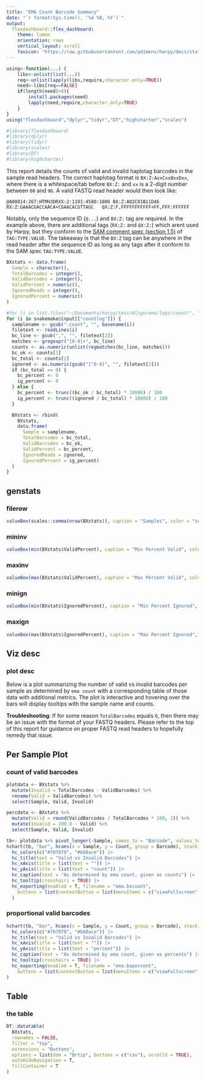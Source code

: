 ```yaml
---
title: "EMA Count Barcode Summary"
date: "`r format(Sys.time(), '%d %B, %Y')`"
output:
  flexdashboard::flex_dashboard:
    theme: lumen
    orientation: rows
    vertical_layout: scroll
    favicon: "https://raw.githubusercontent.com/pdimens/harpy/docs/static/favicon_dark.png"
---
```



```r
using<-function(...) {
    libs<-unlist(list(...))
    req<-unlist(lapply(libs,require,character.only=TRUE))
    need<-libs[req==FALSE]
    if(length(need)>0){ 
        install.packages(need)
        lapply(need,require,character.only=TRUE)
    }
}
using("flexdashboard","dplyr","tidyr","DT","highcharter","scales")

#library(flexdashboard)
#library(dplyr)
#library(tidyr)
#library(scales)
#library(DT)
#library(highcharter)
```

This report details the counts of valid and invalid haplotag barcodes in the sample read headers.
The correct haplotag format is `BX:Z:AxxCxxBxxDxx`, where there is a whitespace/tab before `BX:Z:` 
and `xx` is a 2-digit number between `00` and `96`. A valid FASTQ read header would then look like:
```
@A00814:267:HTMH3DRXX:2:1101:4580:1000 BX:Z:A02C01B11D46        RX:Z:GAAACGACCAACA+CGAACACGTTAGC   QX:Z:F,FFFFFFFFFFF+FF,FFF:FFFFFF
```
Notably, only the sequence ID (`@...`) and `BX:Z:` tag are required. In the example above, there are additional tags 
(`RX:Z:` and `QX:Z:`) which arent used by Harpy, but they conform to the 
[SAM comment spec (section 1.5)](https://samtools.github.io/hts-specs/SAMv1.pdf) of `TAG:TYPE:VALUE`. The takeaway 
is that the `BX:Z` tag can be anywhere in the read header after the sequence ID as long as any tags after it conform to the SAM spec `TAG:TYPE:VALUE`. 

```r
BXstats <- data.frame(
  Sample = character(),
  TotalBarcodes = integer(),
  ValidBarcodes = integer(),
  ValidPercent = numeric(),
  IgnoredReads = integer(),
  IgnoredPercent = numeric()
)

#for (i in list.files("~/Documents/harpy/test/Align/ema/logs/count/", ".count", full.names = TRUE)) {
for (i in snakemake@input[["countlog"]]) {
  samplename <- gsub(".count", "", basename(i))
  filetext <- readLines(i)
  bc_line <- gsub(",", "", filetext[2])
  matches <- gregexpr("[0-9]+", bc_line)
  counts <- as.numeric(unlist(regmatches(bc_line, matches)))
  bc_ok <- counts[1]
  bc_total <- counts[2]
  ignored <- as.numeric(gsub("[^0-9]", "", filetext[3]))
  if (bc_total == 0) {
    bc_percent <- 0
    ig_percent <- 0
  } else {
    bc_percent <- trunc((bc_ok / bc_total) * 10000) / 100
    ig_percent <- trunc((ignored / bc_total) * 10000) / 100
  }

  BXstats <- rbind(
    BXstats,
    data.frame(
      Sample = samplename,
      TotalBarcodes = bc_total,
      ValidBarcodes = bc_ok,
      ValidPercent = bc_percent,
      IgnoredReads = ignored,
      IgnoredPercent = ig_percent)
  )
}
```

## genstats {data-height=100}
### filerow {.no-title}
```r
valueBox(scales::comma(nrow(BXstats)), caption = "Samples", color = "success")
```
### mininv {.no-title}
```r
valueBox(min(BXstats$ValidPercent), caption = "Min Percent Valid", color = "info")
```
### maxinv {.no-title}
```r
valueBox(max(BXstats$ValidPercent), caption = "Max Percent Valid", color = "info")
```

### minign {.no-title}
```r
valueBox(min(BXstats$IgnoredPercent), caption = "Min Percent Ignored", color = "info")
```
### maxign {.no-title}
```r
valueBox(max(BXstats$IgnoredPercent), caption = "Max Percent Ignored", color = "info")
```

## Viz desc
### plot desc {.no-title}
Below is a plot summarizing the number of valid vs invalid barcodes per sample as
determined by `ema count` with a corresponding table
of those data with additional metrics. The plot is interactive and
hovering over the bars will display tooltips with the sample name and counts.

**Troubleshooting**: If for some reason `TotalBarcodes` equals `0`, then there may be an issue
with the format of your FASTQ headers. Please refer to the top of this report for
guidance on proper FASTQ read headers to hopefully remedy that issue.

## Per Sample Plot
### count of valid barcodes
```r
plotdata <- BXstats %>%
  mutate(Invalid = TotalBarcodes - ValidBarcodes) %>%
  rename(Valid = ValidBarcodes) %>%
  select(Sample, Valid, Invalid)

percdata <- BXstats %>%
  mutate(Valid = round(ValidBarcodes / TotalBarcodes * 100, 2)) %>%
  mutate(Invalid = 100.0 - Valid) %>%
  select(Sample, Valid, Invalid)
```

```r
tb<- plotdata %>% pivot_longer(-Sample, names_to = "Barcode", values_to = "Count")
hchart(tb, "bar", hcaes(x = Sample, y = Count, group = Barcode), stacking = "normal") |>
  hc_colors(c("#707070", "#b88ace")) |>
  hc_title(text = "Valid vs Invalid Barcodes") |>
  hc_xAxis(title = list(text = "")) |>
  hc_yAxis(title = list(text = "count")) |>
  hc_caption(text = "As determined by ema count, given as counts") |>
  hc_tooltip(crosshairs = TRUE) |>
  hc_exporting(enabled = T, filename = "ema.bxcount",
    buttons = list(contextButton = list(menuItems = c("viewFullscreen", "separator", "downloadPNG", "downloadJPEG", "downloadPDF", "downloadSVG")))
  )
```
### proportional valid barcodes
```r
hchart(tb, "bar", hcaes(x = Sample, y = Count, group = Barcode), stacking = "percent") |>
  hc_colors(c("#707070", "#b88ace")) |>
  hc_title(text = "Valid vs Invalid Barcodes") |>
  hc_xAxis(title = list(text = "")) |>
  hc_yAxis(title = list(text = "percent")) |>
  hc_caption(text = "As determined by ema count, given as percents") |>
  hc_tooltip(crosshairs = TRUE) |>
  hc_exporting(enabled = T, filename = "ema.bxpercent",
    buttons = list(contextButton = list(menuItems = c("viewFullscreen", "separator", "downloadPNG", "downloadJPEG", "downloadPDF", "downloadSVG")))
)
```

## Table
### the table {.no-title}
```r
DT::datatable(
  BXstats,
  rownames = FALSE,
  filter = "top",
  extensions = "Buttons",
  options = list(dom = "Brtip", buttons = c("csv"), scrollX = TRUE),
  autoHideNavigation = T,
  fillContainer = T
)
```
